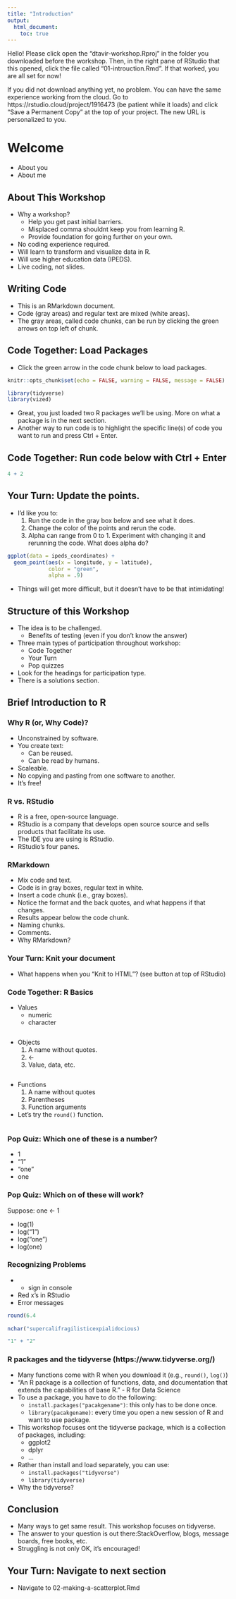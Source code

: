 ```yaml
---
title: "Introduction"
output:
  html_document:
    toc: true
---
```


Hello! Please click open the "dtavir-workshop.Rproj" in the folder you downloaded before the workshop. Then, in the right pane of RStudio that this opened, click the file called "01-introuction.Rmd". If that worked, you are all set for now!

If you did not download anything yet, no problem. You can have the same experience working from the cloud. Go to https://rstudio.cloud/project/1916473 (be patient while it loads) and click "Save a Permanent Copy" at the top of your project. The new URL is personalized to you.

# Welcome

- About you
- About me

## About This Workshop

- Why a workshop?
    - Help you get past initial barriers.
    - Misplaced comma shouldnt keep you from learning R.
    - Provide foundation for going further on your own.
- No coding experience required.
- Will learn to transform and visualize data in R.
- Will use higher education data (IPEDS).
- Live coding, not slides.

## Writing Code

- This is an RMarkdown document.
- Code (gray areas) and regular text are mixed (white areas).
- The gray areas, called code chunks, can be run by clicking the green arrows on top left of chunk.

## Code Together: Load Packages

- Click the green arrow in the code chunk below to load packages.

```r

knitr::opts_chunk$set(echo = FALSE, warning = FALSE, message = FALSE)

library(tidyverse)
library(vized)

```

- Great, you just loaded two R packages we'll be using. More on what a package is in the next section.
- Another way to run code is to highlight the specific line(s) of code you want to run and press Ctrl + Enter.

## Code Together: Run code below with Ctrl + Enter


```r

4 + 2

```

## Your Turn: Update the points.

- I'd like you to:
    1. Run the code in the gray box below and see what it does.
    2. Change the color of the points and rerun the code.
    3. Alpha can range from 0 to 1. Experiment with changing it and rerunning the code. What does alpha do?

```r

ggplot(data = ipeds_coordinates) +
  geom_point(aes(x = longitude, y = latitude), 
             color = "green", 
             alpha = .9) 

```

- Things will get more difficult, but it doesn't have to be that intimidating!

## Structure of this Workshop

- The idea is to be challenged.
    - Benefits of testing (even if you don't know the answer)
- Three main types of participation throughout workshop:
    - Code Together
    - Your Turn
    - Pop quizzes
- Look for the headings for participation type.
- There is a solutions section.

## Brief Introduction to R

### Why R (or, Why Code)?

- Unconstrained by software.
- You create text:
    - Can be reused.
    - Can be read by humans.
- Scaleable.
- No copying and pasting from one software to another.
- It's free!

### R vs. RStudio

- R is a free, open-source language.
- RStudio is a company that develops open source source and sells products that facilitate its use.
- The IDE you are using is RStudio.
- RStudio's four panes.

### RMarkdown

- Mix code and text.
- Code is in gray boxes, regular text in white.
- Insert a code chunk (i.e., gray boxes).
- Notice the format and the back quotes, and what happens if that changes.
- Results appear below the code chunk.
- Naming chunks.
- Comments.
- Why RMarkdown?

### Your Turn: Knit your document

- What happens when you "Knit to HTML"? (see button at top of RStudio)

### Code Together: R Basics

- Values
    - numeric
    - character

```r

```

- Objects
    1. A name without quotes.
    2. <- 
    3. Value, data, etc.

```r



```

- Functions
    1. A name without quotes
    2. Parentheses
    3. Function arguments
- Let's try the `round()` function.

```r


```

### Pop Quiz: Which one of these is a number?

- 1    
- "1"    
- "one"    
- one

### Pop Quiz: Which on of these will work?

Suppose: one <- 1

- log(1)    
- log("1")    
- log("one")    
- log(one)

### Recognizing Problems

- + sign in console
- Red x's in RStudio
- Error messages

```r

round(6.4
      
nchar("supercalifragilisticexpialidocious)

"1" + "2"


```


### R packages and the tidyverse (https://www.tidyverse.org/)

- Many functions come with R when you download it (e.g., `round()`, `log()`)
- "An R package is a collection of functions, data, and documentation that extends the capabilities of base R." - R for Data Science
- To use a package, you have to do the following:
    - `install.packages("pacakgename")`: this only has to be done once.
    - `library(pacakgename)`: every time you open a new session of R and want to use package.
- This workshop focuses ont the tidyverse package, which is a collection of packages, including:
    - ggplot2
    - dplyr
    - ...
- Rather than install and load separately, you can use: 
    - `install.packages("tidyverse")`
    - `library(tidyverse)`
- Why the tidyverse?

## Conclusion

- Many ways to get same result. This workshop focuses on tidyverse.
- The answer to your question is out there:StackOverflow, blogs, message boards, free books, etc.
- Struggling is not only OK, it's encouraged!

## Your Turn: Navigate to next section

- Navigate to 02-making-a-scatterplot.Rmd
